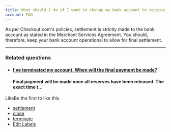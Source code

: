 ```yaml
---
title: What should I do if I want to change my bank account to receive the final payment?
account: FAQ 
---
```

As per Checkout.com's policies, settlement is strictly made to the bank account as stated in the Merchant Services Agreement. You should, therefore, keep your bank account operational to allow for final settlement.

* * *

### Related questions

*   #### [I've terminated my account. When will the final payment be made?](/pages/viewpage.action?pageId=721210)
    
    #### Final payment will be made once all reserves have been released. The exact time t...
    

LikeBe the first to like this

*   [settlement](/label/FAQ/settlement)
*   [close](/label/FAQ/close)
*   [terminate](/label/FAQ/terminate)
*   [Edit Labels](# "Edit Labels (Type 'l')")




